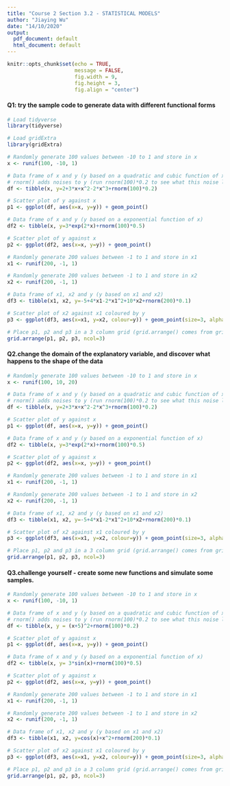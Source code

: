 ```yaml
---
title: "Course 2 Section 3.2 - STATISTICAL MODELS"
author: "Jiaying Wu"
date: "14/10/2020"
output:
  pdf_document: default
  html_document: default
---
```


```r
knitr::opts_chunk$set(echo = TRUE,
                      message = FALSE,
                      fig.width = 9,
                      fig.height = 3,
                      fig.align = "center")
```

#### Q1: try the sample code to generate data with different functional forms

```r
# Load tidyverse
library(tidyverse)

# Load gridExtra
library(gridExtra)

# Randomly generate 100 values between -10 to 1 and store in x
x <- runif(100, -10, 1)

# Data frame of x and y (y based on a quadratic and cubic function of x)
# rnorm() adds noises to y (run rnorm(100)*0.2 to see what this noise looks like)
df <- tibble(x, y=2+3*x+x^2-2*x^3+rnorm(100)*0.2)

# Scatter plot of y against x
p1 <- ggplot(df, aes(x=x, y=y)) + geom_point()

# Data frame of x and y (y based on a exponential function of x)
df2 <- tibble(x, y=3*exp(2*x)+rnorm(100)*0.5)

# Scatter plot of y against x
p2 <- ggplot(df2, aes(x=x, y=y)) + geom_point()

# Randomly generate 200 values between -1 to 1 and store in x1
x1 <- runif(200, -1, 1)

# Randomly generate 200 values between -1 to 1 and store in x2
x2 <- runif(200, -1, 1)

# Data frame of x1, x2 and y (y based on x1 and x2)
df3 <- tibble(x1, x2, y=-5+4*x1-2*x1^2+10*x2+rnorm(200)*0.1)

# Scatter plot of x2 against x1 coloured by y
p3 <- ggplot(df3, aes(x=x1, y=x2, colour=y)) + geom_point(size=3, alpha=0.5) + theme(aspect.ratio=1)

# Place p1, p2 and p3 in a 3 column grid (grid.arrange() comes from gridExtra package)
grid.arrange(p1, p2, p3, ncol=3)
```

#### Q2.change the domain of the explanatory variable, and discover what happens to the shape of the data

```r
# Randomly generate 100 values between -10 to 1 and store in x
x <- runif(100, 10, 20)

# Data frame of x and y (y based on a quadratic and cubic function of x)
# rnorm() adds noises to y (run rnorm(100)*0.2 to see what this noise looks like)
df <- tibble(x, y=2+3*x+x^2-2*x^3+rnorm(100)*0.2)

# Scatter plot of y against x
p1 <- ggplot(df, aes(x=x, y=y)) + geom_point()

# Data frame of x and y (y based on a exponential function of x)
df2 <- tibble(x, y=3*exp(2*x)+rnorm(100)*0.5)

# Scatter plot of y against x
p2 <- ggplot(df2, aes(x=x, y=y)) + geom_point()

# Randomly generate 200 values between -1 to 1 and store in x1
x1 <- runif(200, -1, 1)

# Randomly generate 200 values between -1 to 1 and store in x2
x2 <- runif(200, -1, 1)

# Data frame of x1, x2 and y (y based on x1 and x2)
df3 <- tibble(x1, x2, y=-5+4*x1-2*x1^2+10*x2+rnorm(200)*0.1)

# Scatter plot of x2 against x1 coloured by y
p3 <- ggplot(df3, aes(x=x1, y=x2, colour=y)) + geom_point(size=3, alpha=0.5) + theme(aspect.ratio=1)

# Place p1, p2 and p3 in a 3 column grid (grid.arrange() comes from gridExtra package)
grid.arrange(p1, p2, p3, ncol=3)
```

#### Q3.challenge yourself - create some new functions and simulate some samples.

```r
# Randomly generate 100 values between -10 to 1 and store in x
x <- runif(100, -10, 1)

# Data frame of x and y (y based on a quadratic and cubic function of x)
# rnorm() adds noises to y (run rnorm(100)*0.2 to see what this noise looks like)
df <- tibble(x, y = (x+5)^2+rnorm(100)*0.2)

# Scatter plot of y against x
p1 <- ggplot(df, aes(x=x, y=y)) + geom_point()

# Data frame of x and y (y based on a exponential function of x)
df2 <- tibble(x, y= 3*sin(x)+rnorm(100)*0.5)

# Scatter plot of y against x
p2 <- ggplot(df2, aes(x=x, y=y)) + geom_point()

# Randomly generate 200 values between -1 to 1 and store in x1
x1 <- runif(200, -1, 1)

# Randomly generate 200 values between -1 to 1 and store in x2
x2 <- runif(200, -1, 1)

# Data frame of x1, x2 and y (y based on x1 and x2)
df3 <- tibble(x1, x2, y=cos(x)+x^2+rnorm(200)*0.1)

# Scatter plot of x2 against x1 coloured by y
p3 <- ggplot(df3, aes(x=x1, y=x2, colour=y)) + geom_point(size=3, alpha=0.5) + theme(aspect.ratio=1)

# Place p1, p2 and p3 in a 3 column grid (grid.arrange() comes from gridExtra package)
grid.arrange(p1, p2, p3, ncol=3)
```









